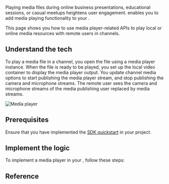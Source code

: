 
Playing media files during online business presentations, educational sessions, or casual meetups heightens user engagement. <Vg k="VSDK" /> enables you to add media playing functionality to your <Vpl k="CLIENT" />. 

<PlatformWrapper platform="android, ios, macos, windows">

This page shows you how to use media player-related APIs to play local or online media resources with remote users in <Vpd k="NAME" /> channels.

 ## Understand the tech

To play a media file in a channel, you open the file using a media player instance. When the file is ready to be played, you set up the local video container to display the media player output. You update channel media options to start publishing the media player stream, and stop publishing the camera and microphone streams. The remote user sees the camera and microphone streams of the media publishing user replaced by media streams.

![Media player](/images/video-sdk/play-media.svg)

## Prerequisites 

Ensure that you have implemented the [SDK quickstart](../../video-calling/get-started/get-started-sdk) in your project.

## Implement the logic
To implement a media player in your <Vpl k="CLIENT" />, follow these steps:

<ProjectImplement/>

## Reference

<Reference/>

</PlatformWrapper>
<PlatformWrapper notAllowed="android, ios, macos, windows">
<NotAvailable/>
</PlatformWrapper>